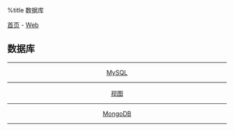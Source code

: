 %title 数据库

[[../../../index|首页]] - [[../index|Web]]
==数据库==
----
<center>
[[mysql|MySQL]]
----
[[view|视图]]
----
[[mongodb|MongoDB]]
</center>
----
